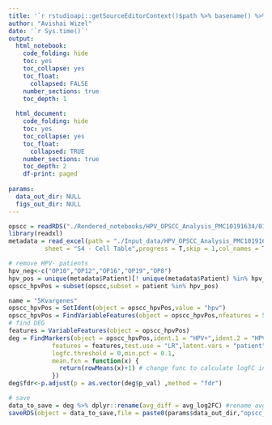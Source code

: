 ```yaml
---
title: '`r rstudioapi::getSourceEditorContext()$path %>% basename() %>% gsub(pattern = "\\.Rmd",replacement = "")`' 
author: "Avishai Wizel"
date: '`r Sys.time()`'
output: 
  html_notebook: 
    code_folding: hide
    toc: yes
    toc_collapse: yes
    toc_float: 
      collapsed: FALSE
    number_sections: true
    toc_depth: 1
    
  html_document: 
    code_folding: hide
    toc: yes
    toc_collapse: yes
    toc_float: 
      collapsed: TRUE
    number_sections: true
    toc_depth: 2
    df-print: paged
    
params:
  data_out_dir: NULL
  figs_out_dir: NULL
---
```






```r
opscc = readRDS("./Rendered_notebooks/HPV_OPSCC_Analysis_PMC10191634/01_preprocess/opscc_suerat.RDS")
library(readxl)
metadata = read_excel(path = "./Input_data/HPV_OPSCC_Analysis_PMC10191634/NIHMS1892753-supplement-Supp_Tables.xlsx",
          sheet = "S4 - Cell Table",progress = T,skip = 1,col_names = T)

# remove HPV- patients
hpv_neg<-c("OP10","OP12","OP16","OP19","OP8")
hpv_pos = unique(metadata$Patient)[! unique(metadata$Patient) %in% hpv_neg]
opscc_hpvPos = subset(opscc,subset = patient %in% hpv_pos)
```

```r
name = "5Kvargenes"
opscc_hpvPos = SetIdent(object = opscc_hpvPos,value = "hpv")
opscc_hpvPos = FindVariableFeatures(object = opscc_hpvPos,nfeatures = 5000)
# find DEG
features = VariableFeatures(object = opscc_hpvPos)
deg = FindMarkers(object = opscc_hpvPos,ident.1 = "HPV+",ident.2 = "HPV-",
            features = features,test.use = "LR",latent.vars = "patient",
            logfc.threshold = 0,min.pct = 0.1,
            mean.fxn = function(x) {
              return(rowMeans(x)+1) # change func to calculate logFC in log space data (default to exponent data)
            })
deg$fdr<-p.adjust(p = as.vector(deg$p_val) ,method = "fdr")

```

```r
# save
data_to_save = deg %>% dplyr::rename(avg_diff = avg_log2FC) #rename avg_log2FC because here we calculate diff
saveRDS(object = data_to_save,file = paste0(params$data_out_dir,"opscc_deg_5Kvargenes.rds"))
```







